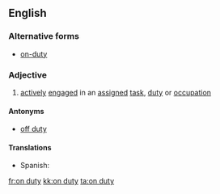 ==English==

===Alternative forms===
* [[on-duty]]

===Adjective===
{{en-adj|pos=[[on]] [[duty]]|-}}

# [[actively]] [[engaged]] in an [[assigned]] [[task]], [[duty]] or [[occupation]]

====Antonyms====
* [[off duty]]

====Translations====
{{trans-top|actively engaged...}}
* Spanish: {{t|es|de guardia}}
{{trans-mid}}
{{trans-bottom}}

[[fr:on duty]]
[[kk:on duty]]
[[ta:on duty]]